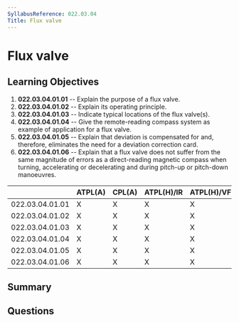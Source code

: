 ```yaml
---
SyllabusReference: 022.03.04
Title: Flux valve
---
```


# Flux valve

## Learning Objectives

1. **022.03.04.01.01** -- Explain the purpose of a flux valve.
2. **022.03.04.01.02** -- Explain its operating principle.
3. **022.03.04.01.03** -- Indicate typical locations of the flux valve(s).
4. **022.03.04.01.04** -- Give the remote-reading compass system as example of
   application for a flux valve.
5. **022.03.04.01.05** -- Explain that deviation is compensated for and,
   therefore, eliminates the need for a deviation correction card.
6. **022.03.04.01.06** -- Explain that a flux valve does not suffer from the
   same magnitude of errors as a direct-reading magnetic compass when turning,
   accelerating or decelerating and during pitch-up or pitch-down manoeuvres.

|                 | ATPL(A) | CPL(A) | ATPL(H)/IR | ATPL(H)/VFR | CPL(H) | IR  | CBIR(A) |
| --------------- | ------- | ------ | ---------- | ----------- | ------ | --- | ------- |
| 022.03.04.01.01 | X       | X      | X          | X           | X      | X   |         |
| 022.03.04.01.02 | X       | X      | X          | X           | X      | X   |         |
| 022.03.04.01.03 | X       | X      | X          | X           | X      | X   |         |
| 022.03.04.01.04 | X       | X      | X          | X           | X      | X   |         |
| 022.03.04.01.05 | X       | X      | X          | X           | X      | X   |         |
| 022.03.04.01.06 | X       | X      | X          | X           | X      | X   |         |

## Summary

## Questions
